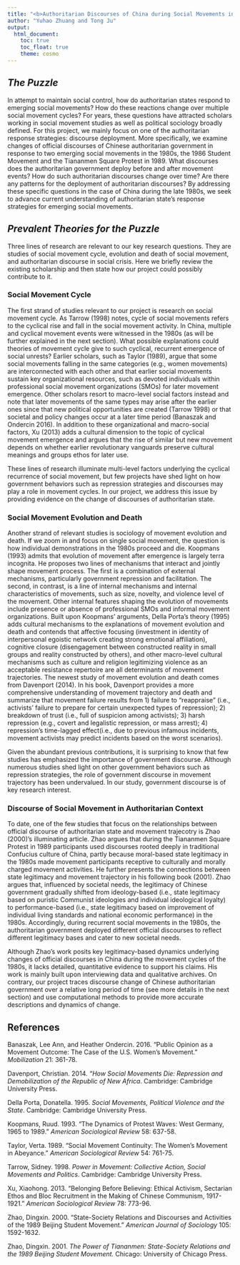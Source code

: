 ```yaml
---
title: "<b>Authoritarian Discourses of China during Social Movements in the 1980s</b>"
author: "Yuhao Zhuang and Tong Ju" 
output:
  html_document:
    toc: true
    toc_float: true
    theme: cosmo
---
```


## *The Puzzle*
In attempt to maintain social control, how do authoritarian states respond to emerging social movements? How do these reactions change over multiple social movement cycles? For years, these questions have attracted scholars working in social movement studies as well as political sociology broadly defined. For this project, we mainly focus on one of the authoritarian response strategies: discourse deployment. More specifically, we examine changes of official discourses of Chinese authoritarian government in response to two emerging social movements in the 1980s, the 1986 Student Movement and the Tiananmen Square Protest in 1989. What discourses does the authoritarian government deploy before and after movement events? How do such authoritarian discourses change over time? Are there any patterns for the deployment of authoritarian discourses? By addressing these specific questions in the case of China during the late 1980s, we seek to advance current understanding of authoritarian state's response strategies for emerging social movements. 



## *Prevalent Theories for the Puzzle*
Three lines of research are relevant to our key research questions. They are studies of social movement cycle, evolution and death of social movement, and authoritarian discourse in social crisis. Here we briefly review the existing scholarship and then state how our project could possibly contribute to it. 


### Social Movement Cycle
The first strand of studies relevant to our project is research on social movement cycle. As Tarrow (1998) notes, cycle of social movements refers to the cyclical rise and fall in the social movement activity. In China, multiple and cyclical movement events were witnessed in the 1980s (as will be further explained in the next section). What possible explanations could theories of movement cycle give to such cyclical, recurrent emergence of social unrests? Earlier scholars, such as Taylor (1989), argue that some social movements falling in the same categories (e.g., women movements) are interconnected with each other and that earlier social movements sustain key organizational resources, such as devoted individuals within professional social movement organizations (SMOs) for later movement emergence. Other scholars resort to macro-level social factors instead and note that later movements of the same types may arise after the earlier ones since that new political opportunities are created (Tarrow 1998) or that societal and policy changes occur at a later time period (Banaszak and Ondercin 2016). In addition to these organizational and macro-social factors, Xu (2013) adds a cultural dimension to the topic of cyclical movement emergence and argues that the rise of similar but new movement depends on whether earlier revolutionary vanguards preserve cultural meanings and groups ethos for later use. 

These lines of research illuminate multi-level factors underlying the cyclical recurrence of social movement, but few projects have shed light on how government behaviors such as repression strategies and discourses may play a role in movement cycles. In our project, we address this issue by providing evidence on the change of discourses of authoritarian state. 


### Social Movement Evolution and Death
Another strand of relevant studies is sociology of movement evolution and death. If we zoom in and focus on single social movement, the question is how individual demonstrations in the 1980s proceed and die. Koopmans (1993) admits that evolution of movement after emergence is largely terra incognita. He proposes two lines of mechanisms that interact and jointly shape movement process. The first is a combination of external mechanisms, particularly government repression and facilitation. The second, in contrast, is a line of internal mechanisms and internal characteristics of movements, such as size, novelty, and violence level of the movement. Other internal features shaping the evolution of movements include presence or absence of professional SMOs and informal movement organizations. Built upon Koopmans' arguments, Della Porta's theory (1995) adds cultural mechanisms to the explanations of movement evolution and death and contends that affective focusing (investment in identity of interpersonal egoistic network creating strong emotional affiliation), cognitive closure (disengagement between constructed reality in small groups and reality constructed by others), and other macro-level cultural mechanisms such as culture and religion legitimizing violence as an acceptable resistance repertoire are all determinants of movement trajectories. 
The newest study of movement evolution and death comes from Davenport (2014). In his book, Davenport provides a more comprehensive understanding of movement trajectory and death and summarize that movement failure results from 1) failure to “reappraise” (i.e., activists’ failure to prepare for certain unexpected types of repression); 2) breakdown of trust (i.e., full of suspicion among activists); 3) harsh repression (e.g., covert and legalistic repression, or mass arrest); 4) repression’s time-lagged effect(i.e., due to previous infamous incidents, movement activists may predict incidents based on the worst scenarios).

Given the abundant previous contributions, it is surprising to know that few studies has emphasized the importance of government discourse. Although numerous studies shed light on other government behaviors such as repression strategies, the role of government discourse in movement trajectory has been undervalued. In our study, government discourse is of key research interest.  


### Discourse of Social Movement in Authoritarian Context
To date, one of the few studies that focus on the relationships between official discourse of authoritarian state and movement trajecotry is Zhao (2000)'s illuminating article. Zhao argues that during the Tiananmen Square Protest in 1989 participants used discourses rooted deeply in traditional Confucius culture of China, partly because moral-based state legitimacy in the 1980s made movement participants receptive to culturally and morally charged movement activities. He further presents the connections between state legitimacy and movement trajectory in his following book (2001). Zhao argues that, influenced by societal needs, the legitimacy of Chinese government gradually shifted from ideology-based (i.e., state legitimacy based on puristic Communist ideologies and individual ideological loyalty) to performance-based (i.e., state legitimacy based on improvement of individual living standards and national economic performance) in the 1980s. Accordingly, during recurrent social movements in the 1980s, the authoritarian government deployed different official discourses to reflect different legitimacy bases and cater to new societal needs. 

Although Zhao's work posits key legitimacy-based dynamics underlying changes of official discourses in China during the movement cycles of the 1980s, it lacks detailed, quantitative evidence to support his claims. His work is mainly built upon interviewing data and qualitative archives. On contrary, our project traces discourse change of Chinese authoritarian government over a relative long period of time (see more details in the next section) and use computational methods to provide more accurate descriptions and dynamics of change. 


## References
Banaszak, Lee Ann, and Heather Ondercin. 2016. "Public Opinion as a Movement Outcome: The Case of the U.S. Women's Movement." *Mobilization* 21: 361-78.

Davenport, Christian. 2014. *"How Social Movements Die: Repression and Demobilization of the Republic of New Africa*. Cambridge: Cambridge University Press.

Della Porta, Donatella. 1995. *Social Movements, Political Violence and the State*. Cambridge: Cambridge University Press.

Koopmans, Ruud. 1993. "The Dynamics of Protest Waves: West Germany, 1965 to 1989." *American Sociological Review* 58: 637-58. 

Taylor, Verta. 1989. "Social Movement Continuity: The Women's Movement in Abeyance." *American Sociological Review* 54: 761-75. 

Tarrow, Sidney. 1998. *Power in Movement: Collective Action, Social Movements and Politics*. Cambridge: Cambridge University Press. 

Xu, Xiaohong. 2013. "Belonging Before Believing: Ethical Activism, Sectarian Ethos and Bloc Recruitment in the Making of Chinese Communism, 1917-1921." *American Sociological Review* 78: 773-96.

Zhao, Dingxin. 2000. "State-Society Relations and Discourses and Activities of the 1989 Beijing Student Movement." *American Journal of Sociology* 105: 1592-1632.

Zhao, Dingxin. 2001. *The Power of Tiananmen: State-Society Relations and the 1989 Beijing Student Movement.* Chicago: University of Chicago Press. 